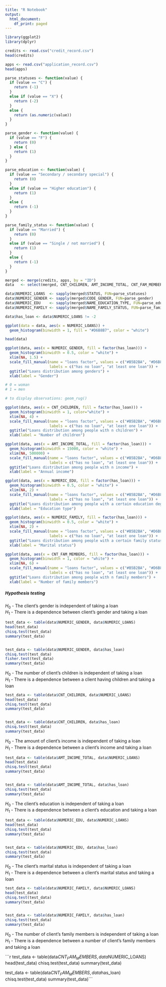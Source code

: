 ```yaml
---
title: "R Notebook"
output:
  html_document:
    df_print: paged
---
```


```r
library(ggplot2)
library(dplyr)
```


```r
credits <- read.csv("credit_record.csv")
head(credits)
```
```r
apps <- read.csv("application_record.csv")
head(apps)
```

```r
parse_statuses <- function(value) {
  if (value == "C") {
    return (-1)
  }
  else if (value == "X") {
    return (-2)
  }
  else {
    return (as.numeric(value))
  }
}
```

```r
parse_gender <- function(value) {
  if (value == "F") {
    return (0)
  } else {
    return (1)
  }
}
```

```r
parse_education <- function(value) {
  if (value == "Secondary / secondary special") {
    return (0)
  }
  else if (value == "Higher education") {
    return (1)
  }
  else {
    return (-1)
  }
}
```

```r
parse_family_status <- function(value) {
  if (value == "Married") {
    return (0)
  }
  else if (value == "Single / not married") {
    return (1)
  }
  else {
    return (-1)
  }
}
```


```r
merged <- merge(credits, apps, by = "ID")
data   <- select(merged, CNT_CHILDREN, AMT_INCOME_TOTAL, CNT_FAM_MEMBERS)

data$NUMERIC_LOANS  <- sapply(merged$STATUS, FUN=parse_statuses)
data$NUMERIC_GENDER <- sapply(merged$CODE_GENDER, FUN=parse_gender)
data$NUMERIC_EDU    <- sapply(merged$NAME_EDUCATION_TYPE, FUN=parse_education)
data$NUMERIC_FAMILY <- sapply(merged$NAME_FAMILY_STATUS, FUN=parse_family_status)

data$has_loan <- data$NUMERIC_LOANS != -2

ggplot(data = data, aes(x = NUMERIC_LOANS)) +
  geom_histogram(binwidth = 1, fill = "#D6B8B7", color = "white")

head(data)
```

```r
ggplot(data, aes(x = NUMERIC_GENDER, fill = factor(has_loan))) +
  geom_histogram(binwidth = 0.5, color = "white") +
  xlim(NA, 1.5) +
  scale_fill_manual(name = "loans factor", values = c("#B5B2BA", "#D6B8B7"),
                    labels = c("has no loan", "at least one loan")) +
  ggtitle("Loans distribution among genders") +
  xlab(label = "Gender")

# 0 = woman
# 1 = men

# to display observations: geom_rug()
```

```r
ggplot(data, aes(x = CNT_CHILDREN, fill = factor(has_loan))) +
  geom_histogram(binwidth = 1, color="white") +
  xlim(NA, 4) +
  scale_fill_manual(name = "loans factor", values = c("#B5B2BA", "#D6B8B7"),
                    labels = c("has no loan", "at least one loan")) +
  ggtitle("Loans distribution among people with n children") +
  xlab(label = "Number of children")
```

```r
ggplot(data, aes(x = AMT_INCOME_TOTAL, fill = factor(has_loan))) +
  geom_histogram(binwidth = 15000, color = "white") +
  xlim(NA, 500000) +
  scale_fill_manual(name = "loans factor", values = c("#B5B2BA", "#D6B8B7"),
                    labels = c("has no loan", "at least one loan")) +
  ggtitle("Loans distribution among people with n income") +
  xlab(label = "Annual income")
```

```r
ggplot(data, aes(x = NUMERIC_EDU, fill = factor(has_loan))) +
  geom_histogram(binwidth = 0.5, color = "white") +
  xlim(NA, 2) +
  scale_fill_manual(name = "loans factor", values = c("#B5B2BA", "#D6B8B7"),
                    labels = c("has no loan", "at least one loan")) +
  ggtitle("Loans distribution among people with a certain education degree") +
  xlab(label = "Education type")
```

```r
ggplot(data, aes(x = NUMERIC_FAMILY, fill = factor(has_loan))) +
  geom_histogram(binwidth = 0.5, color = "white") +
  xlim(NA, 2) +
  scale_fill_manual(name = "loans factor", values = c("#B5B2BA", "#D6B8B7"),
                    labels = c("has no loan", "at least one loan")) +
  ggtitle("Loans distribution among people with a certain family status") +
  xlab(label = "Marital status")
```

```r
ggplot(data, aes(x = CNT_FAM_MEMBERS, fill = factor(has_loan))) +
  geom_histogram(binwidth = 1, color = "white") +
  xlim(NA, 6) +
  scale_fill_manual(name = "loans factor", values = c("#B5B2BA", "#D6B8B7"),
                    labels = c("has no loan", "at least one loan")) +
  ggtitle("Loans distribution among people with n family members") +
  xlab(label = "Number of family members")
```

##### Hypothesis testing

$H_0$ - The client’s gender is independent of taking a loan  
$H_1$ - There is a dependence between client's gender and taking a loan

```r
test_data <- table(data$NUMERIC_GENDER, data$NUMERIC_LOANS)
head(test_data)
chisq.test(test_data)
summary(test_data)


test_data <- table(data$NUMERIC_GENDER, data$has_loan)
chisq.test(test_data)
fisher.test(test_data)
summary(test_data)
```

$H_0$ - The number of client’s children is independent of taking a loan  
$H_1$ - There is a dependence between a client having children and taking a loan

```r
test_data <- table(data$CNT_CHILDREN, data$NUMERIC_LOANS)
head(test_data)
chisq.test(test_data)
summary(test_data)


test_data <- table(data$CNT_CHILDREN, data$has_loan)
chisq.test(test_data)
summary(test_data)
```

$H_0$ - The amount of client’s income is independent of taking a loan  
$H_1$ - There is a dependence between a client's income and taking a loan

```r
test_data <- table(data$AMT_INCOME_TOTAL, data$NUMERIC_LOANS)
head(test_data)
chisq.test(test_data)
summary(test_data)


test_data <- table(data$AMT_INCOME_TOTAL, data$has_loan)
chisq.test(test_data)
summary(test_data)
```

$H_0$ - The client’s education is independent of taking a loan  
$H_1$ - There is a dependence between a client's education and taking a loan

```r
test_data <- table(data$NUMERIC_EDU, data$NUMERIC_LOANS)
head(test_data)
chisq.test(test_data)
summary(test_data)


test_data <- table(data$NUMERIC_EDU, data$has_loan)
chisq.test(test_data)
summary(test_data)
```

$H_0$ - The client’s marital status is independent of taking a loan  
$H_1$ - There is a dependence between a client's marital status and taking a loan

```r
test_data <- table(data$NUMERIC_FAMILY, data$NUMERIC_LOANS)
head(test_data)
chisq.test(test_data)
summary(test_data)


test_data <- table(data$NUMERIC_FAMILY, data$has_loan)
chisq.test(test_data)
summary(test_data)
```

$H_0$ - The number of client’s family members is independent of taking a loan  
$H_1$ - There is a dependence between a number of client's family members and taking a loan

```r
test_data <- table(data$CNT_FAM_MEMBERS, data$NUMERIC_LOANS)
head(test_data)
chisq.test(test_data)
summary(test_data)


test_data <- table(data$CNT_FAM_MEMBERS, data$has_loan)
chisq.test(test_data)
summary(test_data)```